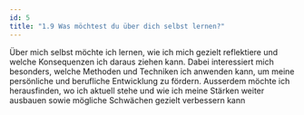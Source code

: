 ```yaml
---
id: 5
title: "1.9 Was möchtest du über dich selbst lernen?"
---
```


Über mich selbst möchte ich lernen, wie ich mich gezielt reflektiere und welche Konsequenzen ich daraus ziehen kann. Dabei interessiert mich besonders, welche Methoden und Techniken ich anwenden kann, um meine persönliche und berufliche Entwicklung zu fördern. Ausserdem möchte ich herausfinden, wo ich aktuell stehe und wie ich meine Stärken weiter ausbauen sowie mögliche Schwächen gezielt verbessern kann 